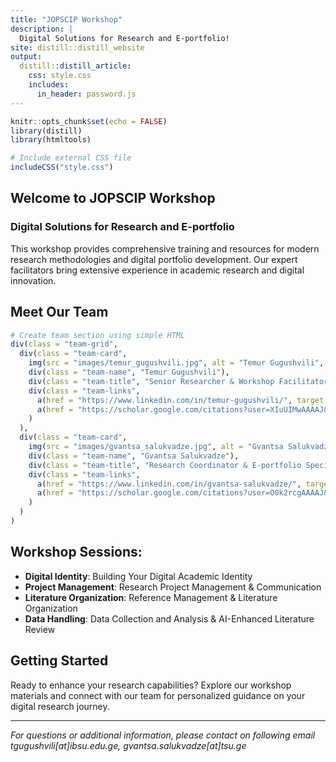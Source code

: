 ```yaml
---
title: "JOPSCIP Workshop"
description: |
  Digital Solutions for Research and E-portfolio!
site: distill::distill_website
output:
  distill::distill_article:
    css: style.css
    includes:
      in_header: password.js
---
```


```r
knitr::opts_chunk$set(echo = FALSE)
library(distill)
library(htmltools)

# Include external CSS file
includeCSS("style.css")
```

<div class="workshop-intro">
## Welcome to JOPSCIP Workshop
### Digital Solutions for Research and E-portfolio

This workshop provides comprehensive training and resources for modern research methodologies and digital portfolio development. Our expert facilitators bring extensive experience in academic research and digital innovation.
</div>

## Meet Our Team

```r
# Create team section using simple HTML
div(class = "team-grid",
  div(class = "team-card",
    img(src = "images/temur_gugushvili.jpg", alt = "Temur Gugushvili", class = "team-photo"),
    div(class = "team-name", "Temur Gugushvili"),
    div(class = "team-title", "Senior Researcher & Workshop Facilitator", br(), "Digital Innovation Lab"),
    div(class = "team-links",
      a(href = "https://www.linkedin.com/in/temur-gugushvili/", target = "_blank", "LinkedIn"),
      a(href = "https://scholar.google.com/citations?user=XIuUIMwAAAAJ&hl=en&oi=ao", target = "_blank", "Google Scholar")
    )
  ),
  div(class = "team-card",
    img(src = "images/gvantsa_salukvadze.jpg", alt = "Gvantsa Salukvadze", class = "team-photo"),
    div(class = "team-name", "Gvantsa Salukvadze"),
    div(class = "team-title", "Research Coordinator & E-portfolio Specialist", br(), "Academic Technology Center"),
    div(class = "team-links",
      a(href = "https://www.linkedin.com/in/gvantsa-salukvadze/", target = "_blank", "LinkedIn"),
      a(href = "https://scholar.google.com/citations?user=O0k2rcgAAAAJ&hl=en&oi=ao", target = "_blank", "Google Scholar")
    )
  )
)
```

## Workshop Sessions:

- **Digital Identity**: Building Your Digital Academic Identity
- **Project Management**: Research Project Management & Communication
- **Literature Organization**: Reference Management & Literature Organization
- **Data Handling**: Data Collection and Analysis & AI-Enhanced
Literature Review

## Getting Started

Ready to enhance your research capabilities? Explore our workshop materials and connect with our team for personalized guidance on your digital research journey.

---

*For questions or additional information, please contact  on following email tgugushvili[at]ibsu.edu.ge, gvantsa.salukvadze[at]tsu.ge*